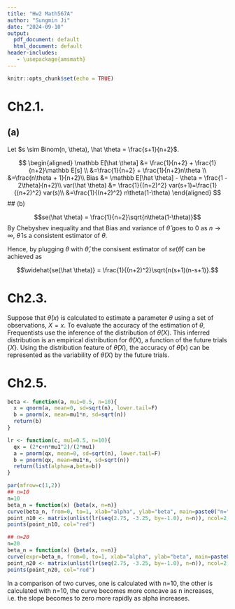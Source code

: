 ```yaml
---
title: "Hw2 Math567A"
author: "Sungmin Ji"
date: "2024-09-10"
output:
  pdf_document: default
  html_document: default
header-includes:
   - \usepackage{amsmath}
---
```


```r
knitr::opts_chunk$set(echo = TRUE)
```


# Ch2.1.

## (a)
Let $s \sim Binom(n, \theta), \hat \theta = \frac{s+1}{n+2}$.

$$
\begin{aligned}
\mathbb E[\hat \theta] &= \frac{1}{n+2} + \frac{1}{n+2}\mathbb E[s] \\
&=\frac{1}{n+2} + \frac{1}{n+2}n\theta \\
&=\frac{n\theta + 1}{n+2}\\
Bias &= \mathbb E[\hat \theta] - \theta = \frac{1 - 2\theta}{n+2}\\
var(\hat \theta) &= \frac{1}{(n+2)^2} var(s+1)=\frac{1}{(n+2)^2} var(s)\\
&=\frac{1}{(n+2)^2} n\theta(1-\theta)
\end{aligned}
$$
## (b)

$$se(\hat \theta) = \frac{1}{n+2}\sqrt{n\theta(1-\theta)}$$
By Chebyshev inequality and that Bias and variance of $\hat \theta$ goes to $0$ as $n \to \infty$, $\hat \theta$ is a consistent estimator of $\theta$.

Hence, by plugging $\theta$ with $\hat \theta$, the consisent estimator of $se(\hat \theta)$ can be achieved as

$$\widehat{se(\hat \theta)} = \frac{1}{(n+2)^2}\sqrt{n(s+1)(n-s+1)}.$$

# Ch2.3.

Suppose that $\hat \theta(x)$ is calculated to estimate a parameter $\theta$ using a set of observations, $X=x$.
To evaluate the accuracy of the estimation of $\theta$, Frequentists use the inference of the distribution of $\hat \theta(X)$.
This inferred distribution is an empirical distribution for $\hat \theta(X)$, a function of the future trials $\{X\}$.
Using the distribution feature of $\hat \theta(X)$, the accuracy of $\hat \theta(x)$ can be represented as the variability of $\hat \theta(X)$ by the future trials.

\newpage

# Ch2.5.

```r
beta <- function(a, mu1=0.5, n=10){
  x = qnorm(a, mean=0, sd=sqrt(n), lower.tail=F)
  b = pnorm(x, mean=mu1*n, sd=sqrt(n))
  return(b)
}

lr <- function(c, mu1=0.5, n=10){
  qx = (2*c+n*mu1^2)/(2*mu1)
  a = pnorm(qx, mean=0, sd=sqrt(n), lower.tail=F)
  b = pnorm(qx, mean=mu1*n, sd=sqrt(n))
  return(list(alpha=a,beta=b))
}

par(mfrow=c(1,2))
## n=10
n=10
beta_n = function(x) {beta(x, n=n)}
curve(beta_n, from=0, to=1, xlab="alpha", ylab="beta", main=paste0("n=",n))
point_n10 <- matrix(unlist(lr(seq(2.75, -3.25, by=-1.0), n=n)), ncol=2, byrow=F)
points(point_n10, col="red")

## n=20
n=20
beta_n = function(x) {beta(x, n=n)}
curve(expr=beta_n, from=0, to=1, xlab="alpha", ylab="beta", main=paste0("n=",n))
point_n20 <- matrix(unlist(lr(seq(2.75, -3.25, by=-1.0), n=n)), ncol=2, byrow=F)
points(point_n20, col="red")

```

In a comparison of two curves, one is calculated with n=10, the other is calculated with n=10, the curve becomes more concave as n increases, i.e. the slope becomes to zero more rapidly as alpha increases.


